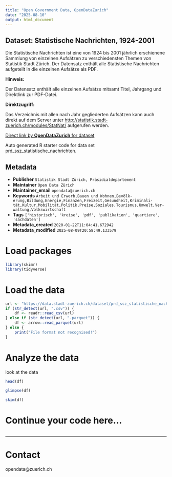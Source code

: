 ```yaml
---
title: "Open Government Data, OpenDataZurich"
date: "2025-08-10"
output: html_document
---
```


## Dataset: Statistische Nachrichten, 1924-2001


Die Statistische Nachrichten ist eine von 1924 bis 2001 jährlich erschienene Sammlung von einzelnen Aufsätzen zu verschiedensten Themen von Statistik Stadt Zürich. Der Datensatz enthält alle Statistische Nachrichten aufgeteilt in die einzelnen Aufsätze als PDF.


**Hinweis:**


Der Datensatz enthält alle einzelnen Aufsätze mitsamt Titel, Jahrgang und  Direktlink zur PDF-Datei. 


[]()

**Direktzugriff:**

Das Verzeichnis mit allen nach Jahr gegliederten Aufsätzen kann auch direkt auf dem Server unter [http://statistik.stadt-zuerich.ch/modules/StatNat/](http://statistik.stadt-zuerich.ch/modules/StatNat/) aufgerufen werden. 


[]()



[Direct link by **OpenDataZurich** for dataset](https://data.stadt-zuerich.ch/dataset/prd_ssz_statistische_nachrichten)

Auto generated R starter code for data set prd_ssz_statistische_nachrichten.

## Metadata

- **Publisher** `Statistik Stadt Zürich, Präsidialdepartement`
- **Maintainer** `Open Data Zürich`
- **Maintainer_email** `opendata@zuerich.ch`
- **Keywords** `Arbeit und Erwerb,Bauen und Wohnen,Bevölk­erung,Bildung,Energie,Finanzen,Freizeit,Ge­sund­heit,Kri­mi­na­li­tät,Kultur,Mobilität,Politik,Preise,Soziales,Tour­is­mus,Umwelt,Ver­walt­ung,​​Volks​­wirt​­schaft`
- **Tags** `['historisch', 'kreise', 'pdf', 'publikation', 'quartiere', 'sachdaten']`
- **Metadata_created** `2020-01-22T11:04:41.672942`
- **Metadata_modified** `2025-08-09T20:58:49.133579`


# Load packages

```r
library(skimr)
library(tidyverse)
```

# Load the data

```r
url <- "https://data.stadt-zuerich.ch/dataset/prd_ssz_statistische_nachrichten/download/prd_ssz_statistische_nachrichten.csv"
if (str_detect(url, ".csv")) {
    df <- readr::read_csv(url)
} else if (str_detect(url, ".parquet")) {
    df <- arrow::read_parquet(url)
} else {
    print("File format not recognised!")
}
```

# Analyze the data

look at the data
```r
head(df)
```

```r
glimpse(df)
```

```r
skim(df)
```

# Continue your code here...

```r

```

------------------------------------------------------------------------

# Contact

opendata@zuerich.ch
